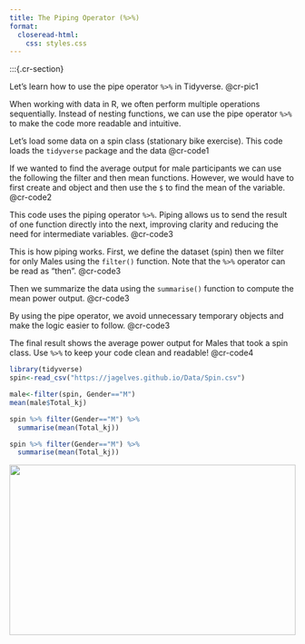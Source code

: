 ```yaml
---
title: The Piping Operator (%>%)
format: 
  closeread-html:
    css: styles.css
---
```


:::{.cr-section}

Let's learn how to use the pipe operator `%>%` in Tidyverse. @cr-pic1

When working with data in R, we often perform multiple operations sequentially. Instead of nesting functions, we can use the pipe operator `%>%` to make the code more readable and intuitive. 

Let's load some data on a spin class (stationary bike exercise). This code loads the `tidyverse` package and the data @cr-code1


If we wanted to find the average output for male participants we can use the following the filter and then mean functions. However, we would have to first create and object and then use the `$` to find the mean of the variable. @cr-code2


This code uses the piping operator `%>%`. Piping allows us to send the result of one function directly into the next, improving clarity and reducing the need for intermediate variables. @cr-code3

This is how piping works. First, we define the dataset (spin) then we filter for only Males using the `filter()` function. Note that the `%>%` operator can be read as "then". [@cr-code3]{hlz="1"}

Then we summarize the data using the `summarise()` function to compute the mean power output. [@cr-code3]{hlz="2"}

By using the pipe operator, we avoid unnecessary temporary objects and make the logic easier to follow. @cr-code3

The final result shows the average power output for Males that took a spin class. Use `%>%` to keep your code clean and readable! @cr-code4


:::{#cr-code1}
```r
library(tidyverse)
spin<-read_csv("https://jagelves.github.io/Data/Spin.csv")
```
:::

:::{#cr-code2}
```r
male<-filter(spin, Gender=="M")
mean(male$Total_kj)
```
:::

:::{#cr-code3}
```r
spin %>% filter(Gender=="M") %>% 
  summarise(mean(Total_kj))
```
:::

:::{#cr-code4}
```r
spin %>% filter(Gender=="M") %>% 
  summarise(mean(Total_kj))
```
:::

::: {#cr-pic1}
![](pipe.png){width=100% height=300px fig-align="center"}

:::
